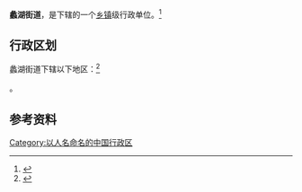 {{中国乡级行政区|32/02/11/004/000}}

'''蠡湖街道'''，是{{PRC admin/fullname|32/02/11/004/000|3}}下辖的一个[[乡镇|乡镇]]级行政单位。<ref>{{PRC admin/ref sgc|{{PRC admin/parent|32/02/11/004/000}}}}</ref>

== 行政区划 ==

蠡湖街道下辖以下地区：<ref>{{PRC admin/ref sgc|32/02/11/004/000}}</ref>

{{PRC admin/children|32/02/11/004/000}}。

== 参考资料 ==

{{reflist}}

{{行政区划小作品}}
{{PRC admin/navcat|32/02/11/004/000}}

[[Category:以人名命名的中国行政区|Category:以人名命名的中国行政区]]